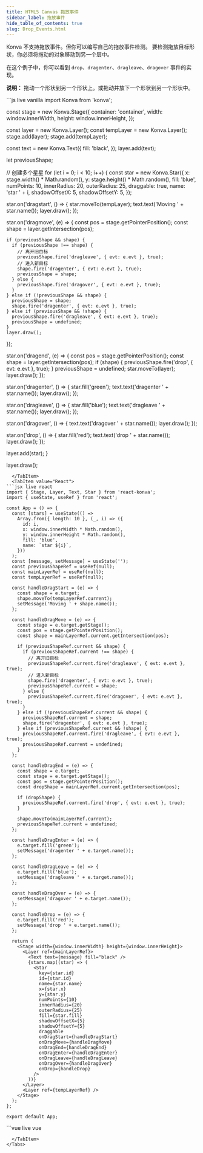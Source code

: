 ```yaml
---
title: HTML5 Canvas 拖放事件
sidebar_label: 拖放事件
hide_table_of_contents: true
slug: Drop_Events.html
---
```


Konva 不支持拖放事件。但你可以编写自己的拖放事件检测。
要检测拖放目标形状，你必须将拖动的对象移动到另一个层中。

在这个例子中，你可以看到 `drop`、`dragenter`、`dragleave`、`dragover` 事件的实现。

**说明：** 拖动一个形状到另一个形状上。或拖动并放下一个形状到另一个形状中。


<Tabs>
  <TabItem value="Vanilla" default>
```js live vanilla
import Konva from 'konva';

const stage = new Konva.Stage({
  container: 'container',
  width: window.innerWidth,
  height: window.innerHeight,
});

const layer = new Konva.Layer();
const tempLayer = new Konva.Layer();
stage.add(layer);
stage.add(tempLayer);

const text = new Konva.Text({
  fill: 'black',
});
layer.add(text);

let previousShape;

// 创建多个星星
for (let i = 0; i < 10; i++) {
  const star = new Konva.Star({
    x: stage.width() * Math.random(),
    y: stage.height() * Math.random(),
    fill: 'blue',
    numPoints: 10,
    innerRadius: 20,
    outerRadius: 25,
    draggable: true,
    name: 'star ' + i,
    shadowOffsetX: 5,
    shadowOffsetY: 5,
  });

  star.on('dragstart', () => {
    star.moveTo(tempLayer);
    text.text('Moving ' + star.name());
    layer.draw();
  });

  star.on('dragmove', (e) => {
    const pos = stage.getPointerPosition();
    const shape = layer.getIntersection(pos);

    if (previousShape && shape) {
      if (previousShape !== shape) {
        // 离开旧目标
        previousShape.fire('dragleave', { evt: e.evt }, true);
        // 进入新目标
        shape.fire('dragenter', { evt: e.evt }, true);
        previousShape = shape;
      } else {
        previousShape.fire('dragover', { evt: e.evt }, true);
      }
    } else if (!previousShape && shape) {
      previousShape = shape;
      shape.fire('dragenter', { evt: e.evt }, true);
    } else if (previousShape && !shape) {
      previousShape.fire('dragleave', { evt: e.evt }, true);
      previousShape = undefined;
    }
    layer.draw();
  });

  star.on('dragend', (e) => {
    const pos = stage.getPointerPosition();
    const shape = layer.getIntersection(pos);
    if (shape) {
      previousShape.fire('drop', { evt: e.evt }, true);
    }
    previousShape = undefined;
    star.moveTo(layer);
    layer.draw();
  });

  star.on('dragenter', () => {
    star.fill('green');
    text.text('dragenter ' + star.name());
    layer.draw();
  });

  star.on('dragleave', () => {
    star.fill('blue');
    text.text('dragleave ' + star.name());
    layer.draw();
  });

  star.on('dragover', () => {
    text.text('dragover ' + star.name());
    layer.draw();
  });

  star.on('drop', () => {
    star.fill('red');
    text.text('drop ' + star.name());
    layer.draw();
  });

  layer.add(star);
}

layer.draw();
```
  </TabItem>
  <TabItem value="React">
```jsx live react
import { Stage, Layer, Text, Star } from 'react-konva';
import { useState, useRef } from 'react';

const App = () => {
  const [stars] = useState(() =>
    Array.from({ length: 10 }, (_, i) => ({
      id: i,
      x: window.innerWidth * Math.random(),
      y: window.innerHeight * Math.random(),
      fill: 'blue',
      name: `star ${i}`,
    }))
  );
  const [message, setMessage] = useState('');
  const previousShapeRef = useRef(null);
  const mainLayerRef = useRef(null);
  const tempLayerRef = useRef(null);

  const handleDragStart = (e) => {
    const shape = e.target;
    shape.moveTo(tempLayerRef.current);
    setMessage('Moving ' + shape.name());
  };

  const handleDragMove = (e) => {
    const stage = e.target.getStage();
    const pos = stage.getPointerPosition();
    const shape = mainLayerRef.current.getIntersection(pos);

    if (previousShapeRef.current && shape) {
      if (previousShapeRef.current !== shape) {
        // 离开旧目标
        previousShapeRef.current.fire('dragleave', { evt: e.evt }, true);
        // 进入新目标
        shape.fire('dragenter', { evt: e.evt }, true);
        previousShapeRef.current = shape;
      } else {
        previousShapeRef.current.fire('dragover', { evt: e.evt }, true);
      }
    } else if (!previousShapeRef.current && shape) {
      previousShapeRef.current = shape;
      shape.fire('dragenter', { evt: e.evt }, true);
    } else if (previousShapeRef.current && !shape) {
      previousShapeRef.current.fire('dragleave', { evt: e.evt }, true);
      previousShapeRef.current = undefined;
    }
  };

  const handleDragEnd = (e) => {
    const shape = e.target;
    const stage = e.target.getStage();
    const pos = stage.getPointerPosition();
    const dropShape = mainLayerRef.current.getIntersection(pos);
    
    if (dropShape) {
      previousShapeRef.current.fire('drop', { evt: e.evt }, true);
    }
    
    shape.moveTo(mainLayerRef.current);
    previousShapeRef.current = undefined;
  };

  const handleDragEnter = (e) => {
    e.target.fill('green');
    setMessage('dragenter ' + e.target.name());
  };

  const handleDragLeave = (e) => {
    e.target.fill('blue');
    setMessage('dragleave ' + e.target.name());
  };

  const handleDragOver = (e) => {
    setMessage('dragover ' + e.target.name());
  };

  const handleDrop = (e) => {
    e.target.fill('red');
    setMessage('drop ' + e.target.name());
  };

  return (
    <Stage width={window.innerWidth} height={window.innerHeight}>
      <Layer ref={mainLayerRef}>
        <Text text={message} fill="black" />
        {stars.map((star) => (
          <Star
            key={star.id}
            id={star.id}
            name={star.name}
            x={star.x}
            y={star.y}
            numPoints={10}
            innerRadius={20}
            outerRadius={25}
            fill={star.fill}
            shadowOffsetX={5}
            shadowOffsetY={5}
            draggable
            onDragStart={handleDragStart}
            onDragMove={handleDragMove}
            onDragEnd={handleDragEnd}
            onDragEnter={handleDragEnter}
            onDragLeave={handleDragLeave}
            onDragOver={handleDragOver}
            onDrop={handleDrop}
          />
        ))}
      </Layer>
      <Layer ref={tempLayerRef} />
    </Stage>
  );
};

export default App;
```
  </TabItem>
  <TabItem value="Vue">
```vue live vue
<template>
  <v-stage :config="stageSize">
    <v-layer ref="mainLayer">
      <v-text :config="textConfig" />
      <v-star
        v-for="star in stars"
        :key="star.id"
        :config="getStarConfig(star)"
        @dragstart="handleDragStart"
        @dragmove="handleDragMove"
        @dragend="handleDragEnd"
        @dragenter="handleDragEnter"
        @dragleave="handleDragLeave"
        @dragover="handleDragOver"
        @drop="handleDrop"
      />
    </v-layer>
    <v-layer ref="tempLayer" />
  </v-stage>
</template>

<script setup>
import { ref, computed } from 'vue';

const stageSize = {
  width: window.innerWidth,
  height: window.innerHeight
};

const message = ref('');
const mainLayer = ref(null);
const tempLayer = ref(null);
const previousShape = ref(null);

const stars = ref(Array.from({ length: 10 }, (_, i) => ({
  id: i,
  x: window.innerWidth * Math.random(),
  y: window.innerHeight * Math.random(),
  fill: 'blue',
  name: `star ${i}`
})));

const textConfig = computed(() => ({
  text: message.value,
  fill: 'black'
}));

const getStarConfig = (star) => ({
  id: star.id,
  name: star.name,
  x: star.x,
  y: star.y,
  numPoints: 10,
  innerRadius: 20,
  outerRadius: 25,
  fill: star.fill,
  shadowOffsetX: 5,
  shadowOffsetY: 5,
  draggable: true
});

const handleDragStart = (e) => {
  const shape = e.target;
  shape.moveTo(tempLayer.value.getNode());
  message.value = 'Moving ' + shape.attrs.name;
};

const handleDragMove = (e) => {
  const stage = e.target.getStage();
  const pos = stage.getPointerPosition();
  const shape = mainLayer.value.getNode().getIntersection(pos);

  if (previousShape.value && shape) {
    if (previousShape.value !== shape) {
      // 离开旧目标
      previousShape.value.fire('dragleave', { evt: e.evt }, true);
      // 进入新目标
      shape.fire('dragenter', { evt: e.evt }, true);
      previousShape.value = shape;
    } else {
      previousShape.value.fire('dragover', { evt: e.evt }, true);
    }
  } else if (!previousShape.value && shape) {
    previousShape.value = shape;
    shape.fire('dragenter', { evt: e.evt }, true);
  } else if (previousShape.value && !shape) {
    previousShape.value.fire('dragleave', { evt: e.evt }, true);
    previousShape.value = null;
  }
};

const handleDragEnd = (e) => {
  const shape = e.target;
  const stage = e.target.getStage();
  const pos = stage.getPointerPosition();
  const dropShape = mainLayer.value.getNode().getIntersection(pos);
  
  if (dropShape) {
    previousShape.value.fire('drop', { evt: e.evt }, true);
  }
  
  shape.moveTo(mainLayer.value.getNode());
  previousShape.value = null;
};

const handleDragEnter = (e) => {
  const shape = e.target;
  shape.fill('green');
  message.value = 'dragenter ' + shape.attrs.name;
};

const handleDragLeave = (e) => {
  const shape = e.target;
  shape.fill('blue');
  message.value = 'dragleave ' + shape.attrs.name;
};

const handleDragOver = (e) => {
  message.value = 'dragover ' + e.target.attrs.name;
};

const handleDrop = (e) => {
  const shape = e.target;
  shape.fill('red');
  message.value = 'drop ' + shape.attrs.name;
};
</script>
```
  </TabItem>
</Tabs>